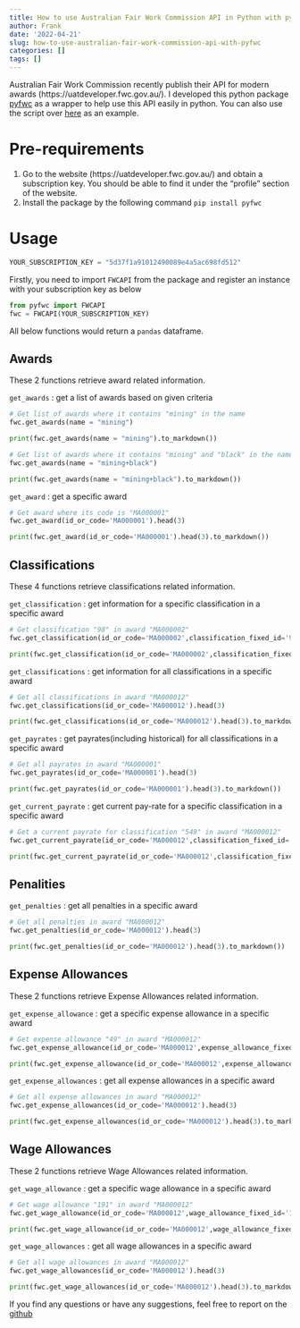 ```yaml
---
title: How to use Australian Fair Work Commission API in Python with pyfwc?
author: Frank
date: '2022-04-21'
slug: how-to-use-australian-fair-work-commission-api-with-pyfwc
categories: []
tags: []
---
```


Australian Fair Work Commission recently publish their API for modern awards (https://uatdeveloper.fwc.gov.au/). I developed this python package [pyfwc](https://github.com/frankzhangsyd/pyfwc) as a wrapper to help use this API easily in python. You can also use the script over [here](https://github.com/frankzhangsyd/Fair-Work-Commission-Modern-Awards-Data) as an example.

# Pre-requirements
1. Go to the website (https://uatdeveloper.fwc.gov.au/) and obtain a subscription key. You should be able to find it under the "profile" section of the website.
2. Install the package by the following command `pip install pyfwc`

# Usage

```python
YOUR_SUBSCRIPTION_KEY = "5d37f1a91012490089e4a5ac698fd512"
```

Firstly, you need to import `FWCAPI` from the package and register an instance with your subscription key as below

```python
from pyfwc import FWCAPI
fwc = FWCAPI(YOUR_SUBSCRIPTION_KEY)
```

All below functions would return a `pandas` dataframe.

## Awards

These 2 functions retrieve award related information.

`get_awards` : get a list of awards based on given criteria

```python
# Get list of awards where it contains "mining" in the name
fwc.get_awards(name = "mining")
```
```python
print(fwc.get_awards(name = "mining").to_markdown())
```

```python
# Get list of awards where it contains "mining" and "black" in the name
fwc.get_awards(name = "mining+black")
```
```python
print(fwc.get_awards(name = "mining+black").to_markdown())
```

`get_award` : get a specific award

```python
# Get award where its code is "MA000001"
fwc.get_award(id_or_code='MA000001').head(3)
```
```python
print(fwc.get_award(id_or_code='MA000001').head(3).to_markdown())
```

## Classifications

These 4 functions retrieve classifications related information.

`get_classification` : get information for a specific classification in a specific award

```python
# Get classification "98" in award "MA000002"
fwc.get_classification(id_or_code='MA000002',classification_fixed_id='98')
```
```python
print(fwc.get_classification(id_or_code='MA000002',classification_fixed_id='98').to_markdown())
```

`get_classifications` : get information for all classifications in a specific award

```python
# Get all classifications in award "MA000012"
fwc.get_classifications(id_or_code='MA000012').head(3)
```
```python
print(fwc.get_classifications(id_or_code='MA000012').head(3).to_markdown())
```

`get_payrates` : get payrates(including historical) for all classifications in a specific award

```python
# Get all payrates in award "MA000001"
fwc.get_payrates(id_or_code='MA000001').head(3)
```
```python
print(fwc.get_payrates(id_or_code='MA000001').head(3).to_markdown())
```

`get_current_payrate` : get current pay-rate for a specific classification in a specific award

```python
# Get a current payrate for classification "549" in award "MA000012"
fwc.get_current_payrate(id_or_code='MA000012',classification_fixed_id='549')
```
```python
print(fwc.get_current_payrate(id_or_code='MA000012',classification_fixed_id='549').to_markdown())
```

## Penalities

`get_penalties` : get all penalties in a specific award

```python
# Get all penalties in award "MA000012"
fwc.get_penalties(id_or_code='MA000012').head(3)
```
```python
print(fwc.get_penalties(id_or_code='MA000012').head(3).to_markdown())
```

## Expense Allowances

These 2 functions retrieve Expense Allowances related information.

`get_expense_allowance` : get a specific expense allowance in a specific award

```python
# Get expense allowance "49" in award "MA000012"
fwc.get_expense_allowance(id_or_code='MA000012',expense_allowance_fixed_id='49')
```
```python
print(fwc.get_expense_allowance(id_or_code='MA000012',expense_allowance_fixed_id='49').to_markdown())
```

`get_expense_allowances` : get all expense allowances in a specific award

```python
# Get all expense allowances in award "MA000012"
fwc.get_expense_allowances(id_or_code='MA000012').head(3)
```
```python
print(fwc.get_expense_allowances(id_or_code='MA000012').head(3).to_markdown())
```

## Wage Allowances

These 2 functions retrieve Wage Allowances related information.

`get_wage_allowance` : get a specific wage allowance in a specific award

```python
# Get wage allowance "191" in award "MA000012"
fwc.get_wage_allowance(id_or_code='MA000012',wage_allowance_fixed_id='191')
```
```python
print(fwc.get_wage_allowance(id_or_code='MA000012',wage_allowance_fixed_id='191').to_markdown())
```

`get_wage_allowances` : get all wage allowances in a specific award

```python
# Get all wage allowances in award "MA000012"
fwc.get_wage_allowances(id_or_code='MA000012').head(3)
```
```python
print(fwc.get_wage_allowances(id_or_code='MA000012').head(3).to_markdown())
```


If you find any questions or have any suggestions, feel free to report on the [github](https://github.com/frankzhangsyd/pyfwc)















